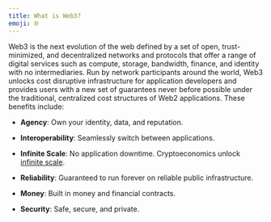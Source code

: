 ```yaml
---
title: What is Web3?
emoji: 🌐
---
```


Web3 is the next evolution of the web defined by a set of open, trust-minimized, and decentralized networks and protocols that offer a range of digital services such as compute, storage, bandwidth, finance, and identity with no intermediaries. Run by network participants around the world, Web3 unlocks cost disruptive infrastructure for application developers and provides users with a new set of guarantees never before possible under the traditional, centralized cost structures of Web2 applications. These benefits include:

- **Agency**: Own your identity, data, and reputation.

- **Interoperability**: Seamlessly switch between applications.

- **Infinite Scale**: No application downtime. Cryptoeconomics unlock [infinite scale](https://multicoin.capital/2020/02/06/infinite-scale/).

- **Reliability**: Guaranteed to run forever on reliable public infrastructure.

- **Money**: Built in money and financial contracts.

- **Security**: Safe, secure, and private.
